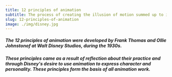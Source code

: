 ```yaml
---
title: 12 principles of animation
subtitle: The process of creating the illusion of motion summed up to its essentials
slug: 12-principles-of-animation
image: ./img/disney.jpg
---
```


##### The 12 principles of animation were developed by Frank Thomas and Ollie Johnstonof at Walt Disney Studios, during the 1930s.    
      
##### These principles came as a result of reflection about their practice and through Disney's desire to use animation to express character and personality. These principles form the basis of all animation work.